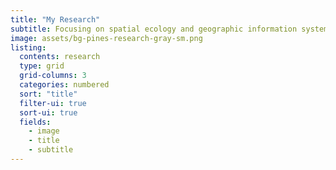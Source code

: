 ```yaml
---
title: "My Research"
subtitle: Focusing on spatial ecology and geographic information systems.
image: assets/bg-pines-research-gray-sm.png
listing:
  contents: research
  type: grid
  grid-columns: 3
  categories: numbered
  sort: "title"
  filter-ui: true  
  sort-ui: true
  fields: 
    - image
    - title
    - subtitle
---
```

